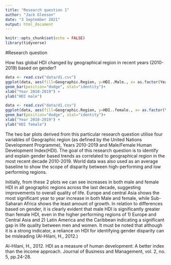 ```yaml
---
title: "Research question 1"
author: "Jack Gleeson"
date: "3 September 2021"
output: html_document
---
```


```r
knitr::opts_chunk$set(echo = FALSE) 
library(tidyverse) 
```

 

#Research question 

How has global HDI changed by geographical region in recent years (2010-2019) based on gender?   


```r
data <- read.csv("data/d1.csv")
ggplot(data, aes(fill=Geographic.Region, y=HDI..Male., x= as.factor(Year..1995.2019.)))+ 
geom_bar(position="dodge", stat="identity")+ 
xlab("Year 2010-2019") + 
ylab("HDI male") 

data <- read.csv("data/d1.csv") 
ggplot(data, aes(fill=Geographic.Region, y=HDI..female., x= as.factor(Year..1995.2019.)))+ 
geom_bar(position="dodge", stat="identity")+ 
xlab("Year 2010-2019") + 
ylab("HDI female") 
```

The two bar plots derived from this particular research question utilise four variables of Geographic region (as defined by the United Nations Development Programme), Years 2010-2019 and Male/Female Human Development Index(HDI). The goal of this research question is to identify and explain gender based trends as correlated to geographical region in the most recent decade 2010-2019. World data was also used as an average baseline to show the scope of disparity between high-performing and low performing regions. 

Initially, from these 2 plots we can see increases in both male and female HDI in all geographic regions across the last decade, suggesting improvements to overall quality of life. Europe and central Asia shows the most significant year to year increase in both Male and female, while Sub-Saharan Africa shows the least amount of growth. In relation to differences based on gender, it is clearly evident that male HDI is significantly greater than female HDI, even in the higher performing regions of 1) Europe and Central Asia and 2) Latin America and the Caribbean indicating a significant gap in life quality between men and women. It must be noted that although it is a strong indicator, a reliance on HDI for identifying gender disparity can be misleading (Al-Hilani, H., 2012.) 

Al-Hilani, H., 2012. HDI as a measure of human development: A better index than the income approach. Journal of Business and Management, vol. 2, no. 5, pp.24-28.



